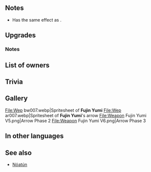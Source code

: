 {{SkillPage Tabs}}{{Weapon Infobox
|tagid=SID_風神弓
|weaponType=Bow
|might=14
|range=2
|effectiveness=flying
|effect=Effective against flying foes. If unit's HP ≥ 50%, unit can move through foes' spaces.
|cost=400
|exclusive=1
|userVersion1=Bow
|userVersion2=Bow Glow
|userVersion3=Arrow
|userVersion4=Upgrade Gleam
|statModifiers=0,14,0,0,0
|required=Silver Bow
|refinePaths=default
|refineSP=400
|refineMedals=500
|refineDews=200
|upgradedEffect=Effective against flying foes. If unit's HP ≥ 50%, unit cannot be slowed by terrain. (Does not apply to impassable terrain.)
|effectSkill1=If unit's HP ≥ 50%, unit can move to a space adjacent to any ally within 2 spaces.
|iconSkill1=Follow W.png
|tagidExtraSkill1=従
|properties=random_owner
}}
==Notes==
* Has the same effect as {{St|Pass 2}}.
{{Pass notes}}
{{Effective damage bonus|flying}}

==Upgrades==
{{Weapon Upgrade List}}
===Notes===
{{TerrainNeutralization}}
{{Warp interaction}}
==List of owners==
{{Skill Hero List}}
==Trivia==
{{Rsn|追従R50|Follow}}
==Gallery==
<gallery>
File:Wep bw007.webp|Spritesheet of '''Fujin Yumi'''
File:Wep ar007.webp|Spritesheet of '''Fujin Yumi''''s arrow
File:Weapon Fujin Yumi V5.png|Arrow Phase 2
File:Weapon Fujin Yumi V6.png|Arrow Phase 3
</gallery>
==In other languages==
{{OtherLanguages
|japanese=風神弓
|german=Fujin Yumi
|spanishEU=Yumi Fujin
|spanishLA=Yumi Fujin
|french=Yumi Fujin
|italian=Fujin Yumi
|chineseTW=風神弓
|portuguese=Fujin Yumi
}}
==See also==
{{See also skills|cond=Description LIKE '%nit cannot be slowed by terrain%' OR Name LIKE '%Fujin%Yumi%'}}
* [[Nóatún]]
{{Weapons Navbox}}